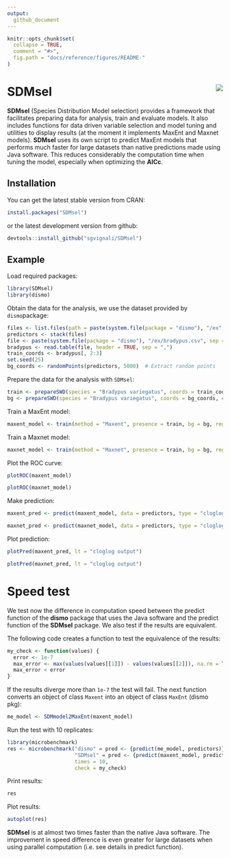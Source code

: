 ```yaml
---
output:
  github_document
---
```


<!-- README.md is generated from README.Rmd. Please edit that file -->

```r
knitr::opts_chunk$set(
  collapse = TRUE,
  comment = "#>",
  fig.path = "docs/reference/figures/README-"
)
```

# SDMsel <img src="logo.png" align="right" />

**SDMsel** (Species Distribution Model selection) provides a framework that facilitates preparing data for analysis, train and evaluate models. It also includes functions for data driven variable selection and model tuning and utilities to display results (at the moment it implements MaxEnt and Maxnet models).
**SDMsel** uses its own script to predict MaxEnt models that performs much faster for large datasets than native predictions made using Java software. This reduces considerably the computation time when tuning the model, especially when optimizing the **AICc**. 

## Installation

You can get the latest stable version from CRAN:

```r
install.packages("SDMsel")
```

or the latest development version from github:

```r
devtools::install_github("sgvignali/SDMsel")
```

## Example

Load required packages:
```r
library(SDMsel)
library(dismo)
```


Obtain the data for the analysis, we use the dataset provided by `dismo`package:

```r
files <- list.files(path = paste(system.file(package = "dismo"), "/ex", sep = ""), pattern = "grd", full.names = T)
predictors <- stack(files)
file <- paste(system.file(package = "dismo"), "/ex/bradypus.csv", sep = "")
bradypus <- read.table(file, header = TRUE, sep = ",")
train_coords <- bradypus[, 2:3]
set.seed(25)
bg_coords <- randomPoints(predictors, 5000)  # Extract random points
```

Prepare the data for the analysis with `SDMsel`:

```r
train <- prepareSWD(species = "Bradypus variegatus", coords = train_coords, env = predictors, categoricals = "biome")
bg <- prepareSWD(species = "Bradypus variegatus", coords = bg_coords, env = predictors, categoricals = "biome")
```

Train a MaxEnt model:

```r
maxent_model <- train(method = "Maxent", presence = train, bg = bg, reg = 1, fc = "lqph")
```

Train a Maxnet model:

```r
maxnet_model <- train(method = "Maxnet", presence = train, bg = bg, reg = 1, fc = "lqph")
```

Plot the ROC curve:

```r
plotROC(maxent_model)
```


```r
plotROC(maxnet_model)
```


Make prediction:

```r
maxent_pred <- predict(maxent_model, data = predictors, type = "cloglog")
```

```r
maxnet_pred <- predict(maxnet_model, data = predictors, type = "cloglog")
```

Plot prediction:

```r
plotPred(maxent_pred, lt = "cloglog output")
```

```r
plotPred(maxnet_pred, lt = "cloglog output")
```

# Speed test

We test now the difference in computation speed between the predict function of the **dismo** package that uses the Java software and the predict function of the **SDMsel** package. We also test if the results are equivalent.

The following code creates a function to test the equivalence of the results:

```r
my_check <- function(values) {
  error <- 1e-7 
  max_error <- max(values(values[[1]]) - values(values[[2]]), na.rm = T) 
  max_error < error
}
```

If the results diverge more than `1e-7` the test will fail. The next function converts an object of class `Maxent` into an object of class `MaxEnt` (dismo pkg):

```r
me_model <- SDMmodel2MaxEnt(maxent_model)
```

Run the test with 10 replicates:

```r
library(microbenchmark)
res <- microbenchmark("dismo" = pred <- {predict(me_model, predictors)},
                      "SDMsel" = pred <- {predict(maxent_model, predictors, type = "cloglog")},
                      times = 10,
                      check = my_check)
```

Print results:
```r
res
```

Plot results:

```r
autoplot(res)
```

**SDMsel** is at almost two times faster than the native Java software. The improvement in speed difference is even greater for large datasets when using parallel computation (i.e. see details in predict function).
